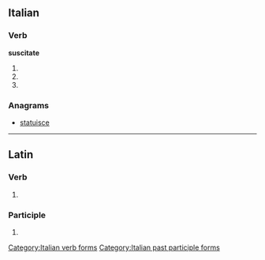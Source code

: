 ==Italian==

===Verb===
'''suscitate'''

# {{form of|[[second-person|Second-person]] [[plural]] [[present tense]]|suscitare|lang=Italian}}
# {{conjugation of|suscitare||2|p|imp|lang=it}}
# {{form of|[[feminine|Feminine]] plural|suscitato}}

===Anagrams===
* [[statuisce#Italian|statuisce]]

[[Category:Italian verb forms]]
[[Category:Italian past participle forms]]

----

==Latin==

===Verb===
{{la-verb-form|suscitāte}}

# {{conjugation of|suscito|suscitō|2|p|pres|act|imp|lang=la}}{{la-conj-form-gloss|suscito|2|p|pres|act|imp}}

===Participle===
{{la-part-form|suscitāte}}

# {{inflection of|suscitatus|suscitātus|voc|m|s|lang=la}}